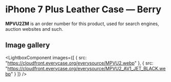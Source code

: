 
# iPhone 7 Plus Leather Case — Berry

<Callout type='info' emoji='👉🏻'>**MPVU2ZM** is an order number for this product, used for search engines, auction websites and such.</Callout>

## Image gallery

<LightboxComponent
    images={[
      {
        src: "https://cloudfront.everycase.org/everysource/MPVU2.webp"
      },
      {
        src: "https://cloudfront.everycase.org/everysource/MPVU2_AV1_JET_BLACK.webp"
      }
    ]}
  />
